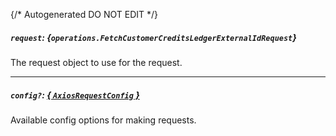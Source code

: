{/* Autogenerated DO NOT EDIT  */}

##### `request`: *{`operations.FetchCustomerCreditsLedgerExternalIdRequest`}*
The request object to use for the request.
<Collapsible>
    <FetchCustomerCreditsLedgerExternalIdRequest/>
</Collapsible>

---
##### `config?`: [*{ `AxiosRequestConfig` }*](https://axios-http.com/docs/req_config)
Available config options for making requests.


